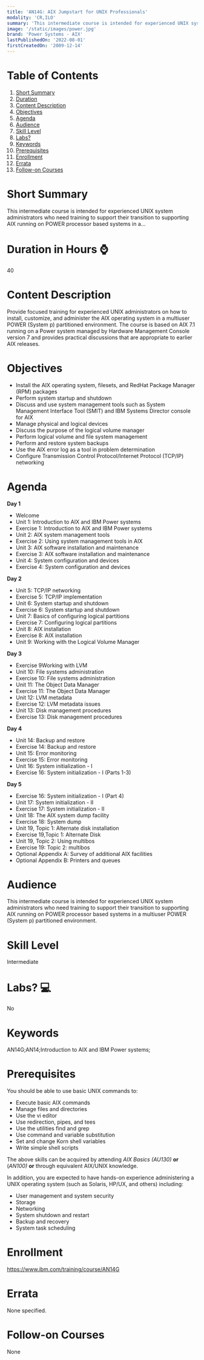 ```yaml
---
title: 'AN14G: AIX Jumpstart for UNIX Professionals'
modality: 'CR,ILO'
summary: 'This intermediate course is intended for experienced UNIX system administrators who need training to support their transition to supporting AIX running on POWER processor based systems in a...'
image: '/static/images/power.jpg'
brand: 'Power Systems - AIX'
lastPublishedOn: '2022-08-01'
firstCreatedOn: '2009-12-14'
---
```

# Table of Contents
1.  [Short Summary](#short-summary)
2.  [Duration](#duration-in-hours-)
3.  [Content Description](#content-description)
4.  [Objectives](#objectives)
5.  [Agenda](#agenda)
6.  [Audience](#audience)
7.  [Skill Level](#skill-level)
8.  [Labs?](#labs-)
9.  [Keywords](#keywords)
10. [Prerequisites](#prerequisites)
11. [Enrollment](#enrollment)
12. [Errata](#errata)
13. [Follow-on Courses](#follow-on-courses)

# Short Summary
This intermediate course is intended for experienced UNIX system administrators who need training to support their transition to supporting AIX running on POWER processor based systems in a...

# Duration in Hours ⌚
40

# Content Description
Provide focused training for experienced UNIX administrators on how to install, customize, and administer the AIX operating system in a multiuser POWER (System p) partitioned environment. The course is based on AIX 7.1 running on a Power system managed by Hardware Management Console version 7 and provides practical discussions that are appropriate to earlier AIX releases.



# Objectives
* Install the AIX operating system, filesets, and RedHat Package Manager (RPM) packages
* Perform system startup and shutdown
* Discuss and use system management tools such as System Management Interface Tool (SMIT) and IBM Systems Director console for AIX
* Manage physical and logical devices
* Discuss the purpose of the logical volume manager
* Perform logical volume and file system management
* Perform and restore system backups
* Use the AIX error log as a tool in problem determination
* Configure Transmission Control Protocol/Internet Protocol (TCP/IP) networking


# Agenda
**Day 1**

* Welcome
* Unit 1: Introduction to AIX and IBM Power systems
* Exercise 1: Introduction to AIX and IBM Power systems
* Unit 2: AIX system management tools
* Exercise 2: Using system management tools in AIX
* Unit 3: AIX software installation and maintenance
* Exercise 3: AIX software installation and maintenance
* Unit 4: System configuration and devices
* Exercise 4: System configuration and devices

**Day 2**

* Unit 5: TCP/IP networking
* Exercise 5: TCP/IP implementation
* Unit 6: System startup and shutdown
* Exercise 6: System startup and shutdown
* Unit 7: Basics of configuring logical partitions
* Exercise 7: Configuring logical partitions
* Unit 8: AIX installation
* Exercise 8: AIX installation
* Unit 9: Working with the Logical Volume Manager

**Day 3**

* Exercise 9Working with LVM
* Unit 10: File systems administration
* Exercise 10: File systems administration
* Unit 11: The Object Data Manager
* Exercise 11: The Object Data Manager
* Unit 12: LVM metadata
* Exercise 12: LVM metadata issues
* Unit 13: Disk management procedures
* Exercise 13: Disk management procedures

**Day 4**

* Unit 14: Backup and restore
* Exercise 14: Backup and restore
* Unit 15: Error monitoring
* Exercise 15: Error monitoring
* Unit 16: System initialization - I
* Exercise 16: System initialization - I (Parts 1-3)

**Day 5**

* Exercise 16: System initialization - I (Part 4)
* Unit 17: System initialization - II
* Exercise 17: System initialization - II
* Unit 18: The AIX system dump facility
* Exercise 18: System dump
* Unit 19, Topic 1: Alternate disk installation
* Exercise 19,Topic 1: Alternate Disk
* Unit 19, Topic 2: Using multibos
* Exercise 19: Topic 2: multibos
* Optional Appendix A: Survey of additional AIX facilities
* Optional Appendix B: Printers and queues


# Audience
This intermediate course is intended for experienced UNIX system administrators who need training to support their transition to supporting AIX running on POWER processor based systems in a multiuser POWER (System p) partitioned environment.



# Skill Level
Intermediate        

# Labs? 💻
No

# Keywords
AN14G;AN14;Introduction to AIX and IBM Power systems;

# Prerequisites
You should be able to use basic UNIX commands to:


* Execute basic AIX commands
* Manage files and directories
* Use the vi editor
* Use redirection, pipes, and tees
* Use the utilities find and grep
* Use command and variable substitution
* Set and change Korn shell variables
* Write simple shell scripts


The above skills can be acquired by attending *AIX Basics (AU130)* **or** (*AN100)* **or** through equivalent AIX/UNIX knowledge.


In addition, you are expected to have hands-on experience administering a UNIX operating system (such as Solaris, HP/UX, and others) including:


* User management and system security
* Storage
* Networking
* System shutdown and restart
* Backup and recovery
* System task scheduling


# Enrollment
https://www.ibm.com/training/course/AN14G

# Errata
None specified.

# Follow-on Courses
None

